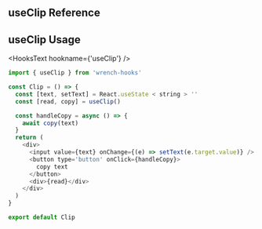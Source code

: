 
<Meta title='hooks/useClip' />

<h2 style={{ color: '#ff3399' }}> useClip Reference </h2>

<Clip />
<Home />

<h2 style={{ color: '#ff3399' }}>useClip Usage </h2>

<HooksText hookname={'useClip'} />

```js
import { useClip } from 'wrench-hooks'

const Clip = () => {
  const [text, setText] = React.useState < string > ''
  const [read, copy] = useClip()

  const handleCopy = async () => {
    await copy(text)
  }
  return (
    <div>
      <input value={text} onChange={(e) => setText(e.target.value)} />
      <button type='button' onClick={handleCopy}>
        copy text
      </button>
      <div>{read}</div>
    </div>
  )
}

export default Clip
```
